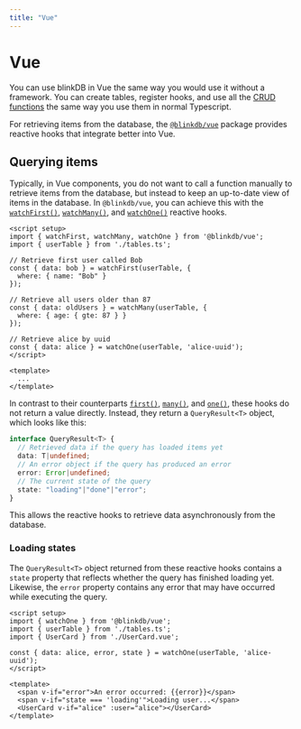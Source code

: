 ```yaml
---
title: "Vue"
---
```


# Vue

You can use blinkDB in Vue the same way you would use it without a framework.
You can create tables, register hooks, and use all the [CRUD functions](/docs/crud)
the same way you use them in normal Typescript.

For retrieving items from the database, the [`@blinkdb/vue`](https://npmjs.com/package/@blinkdb/vue) package provides
reactive hooks that integrate better into Vue.

## Querying items

Typically, in Vue components, you do not want to call a function manually to retrieve items from the database, but
instead to keep an up-to-date view of items in the database. In `@blinkdb/vue`, you can achieve this with the
[`watchFirst()`](/docs/reference/vue/watchfirst), [`watchMany()`](/docs/reference/vue/watchmany), and [`watchOne()`](/docs/reference/vue/watchone) reactive hooks.

```vue
<script setup>
import { watchFirst, watchMany, watchOne } from '@blinkdb/vue';
import { userTable } from './tables.ts';

// Retrieve first user called Bob
const { data: bob } = watchFirst(userTable, {
  where: { name: "Bob" }
});

// Retrieve all users older than 87
const { data: oldUsers } = watchMany(userTable, {
  where: { age: { gte: 87 } }
});

// Retrieve alice by uuid
const { data: alice } = watchOne(userTable, 'alice-uuid');
</script>

<template>
  ...
</template>
```

In contrast to their counterparts [`first()`](/docs/reference/first), [`many()`](/docs/reference/many), and [`one()`](/docs/reference/one),
these hooks do not return a value directly. Instead, they return a `QueryResult<T>` object, which looks like this:

```ts
interface QueryResult<T> {
  // Retrieved data if the query has loaded items yet
  data: T|undefined;
  // An error object if the query has produced an error
  error: Error|undefined;
  // The current state of the query
  state: "loading"|"done"|"error";
}
```

This allows the reactive hooks to retrieve data asynchronously from the database.

### Loading states

The `QueryResult<T>` object returned from these reactive hooks contains a `state` property that reflects
whether the query has finished loading yet. Likewise, the `error` property contains any error that may have
occurred while executing the query.

```vue
<script setup>
import { watchOne } from '@blinkdb/vue';
import { userTable } from './tables.ts';
import { UserCard } from './UserCard.vue';

const { data: alice, error, state } = watchOne(userTable, 'alice-uuid');
</script>

<template>
  <span v-if="error">An error occurred: {{error}}</span>
  <span v-if="state === 'loading'">Loading user...</span>
  <UserCard v-if="alice" :user="alice"></UserCard>
</template>
```